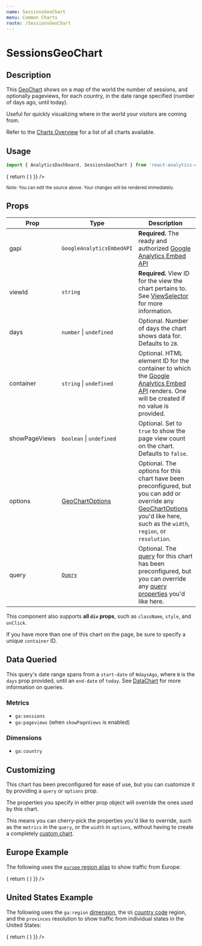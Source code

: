 ```yaml
---
name: SessionsGeoChart
menu: Common Charts
route: /SessionsGeoChart
---
```



<h1>SessionsGeoChart</h1>

## Description

This [GeoChart](/GeoChart) shows on a map of the world the number of sessions, and optionally pageviews, for each country, in the date range specified (number of days ago, until today).

Useful for quickly visualizing where in the world your visitors are coming from.

Refer to the [Charts Overview](/charts) for a list of all charts available.

## Usage

```jsx
import { AnalyticsDashboard, SessionsGeoChart } from 'react-analytics-charts';
```

<Playground>
  <AnalyticsDashboard
    authOptions={{ clientId }}
    renderCharts={(gapi, viewId) => {
      return (
        <SessionsGeoChart
          gapi={gapi}
          viewId={viewId}
          days={28}
          showPageViews
        />
      )
    }}
  />
</Playground>

<small>Note: You can edit the source above. Your changes will be rendered immediately.</small>

## Props

| Prop | Type | Description |
|------|------|-------------|
| gapi | `GoogleAnalyticsEmbedAPI` | **Required.** The ready and authorized [Google Analytics Embed API](https://devboldly.github.io/react-use-analytics-api/) |
| viewId | `string` | **Required.** View ID for the view the chart pertains to. See [ViewSelector](/ViewSelector) for more information. |
| days | `number` &#124; `undefined` | Optional. Number of days the chart shows data for. Defaults to `28`. |
| container | `string` &#124; `undefined` | Optional. HTML element ID for the container to which the [Google Analytics Embed API](https://devboldly.github.io/react-use-analytics-api/) renders. One will be created if no value is provided. |
| showPageViews | `boolean` &#124; `undefined` | Optional. Set to `true` to show the page view count on the chart. Defaults to `false`. |
| options | [GeoChartOptions](/GeoChart#chart-options) | Optional. The options for this chart have been preconfigured, but you can add or override any [GeoChartOptions](/GeoChart#chart-options) you'd like here, such as the `width`, `region`, or `resolution`. |
| query | [`Query`](/DataChart#query-prop) | Optional. The [query](/DataChart#query-prop) for this chart has been preconfigured, but you can override any [query properties](/DataChart#query-prop) you'd like here. |

This component also supports **all `div` props**, such as `className`, `style`, and `onClick`.

If you have more than one of this chart on the page, be sure to specify a unique `container` ID.

## Data Queried

This query's date range spans from a `start-date` of `NdaysAgo`, where `N` is the `days` prop provided, until an `end-date` of `today`. See [DataChart](/DataChart) for more information on queries.

### Metrics

- `ga:sessions`
- `ga:pageviews` (when `showPageViews` is enabled)

### Dimensions

- `ga:country`

## Customizing

This chart has been preconfigured for ease of use, but you can customize it by providing a `query` or `options` prop.

The properties you specify in either prop object will override the ones used by this chart.

This means you can cherry-pick the properties you'd like to override, such as the `metrics` in the `query`, or the `width` in `options`, without having to create a completely [custom chart](/charts#custom-charts).

## Europe Example

The following uses the [`europe` region alias](/GeoChart#region-aliases) to show traffic from Europe:

<Playground>
  <AnalyticsDashboard
    authOptions={{ clientId }}
    dashId="europe"
    renderCharts={(gapi, viewId) => {
      return (
        <SessionsGeoChart
          gapi={gapi}
          viewId={viewId}
          container="europe-traffic-geo-chart"
          days={28}
          showPageViews
          options={{
            region: 'europe',
          }}
        />
      )
    }}
  />
</Playground>

## United States Example

The following uses the `ga:region` [dimension](/DataChart#query-prop), the `US` [country code](https://en.wikipedia.org/wiki/ISO_3166-1_alpha-2) region, and the `provinces` resolution to show traffic from individual states in the United States:

<Playground>
  <AnalyticsDashboard
    authOptions={{ clientId }}
    dashId="usa"
    renderCharts={(gapi, viewId) => {
      return (
        <SessionsGeoChart
          gapi={gapi}
          viewId={viewId}
          container="usa-traffic-geo-chart"
          days={28}
          showPageViews
          query={{
            dimensions: 'ga:region',
          }}
          options={{
            region: 'US',
            resolution: 'provinces',
          }}
        />
      )
    }}
  />
</Playground>
